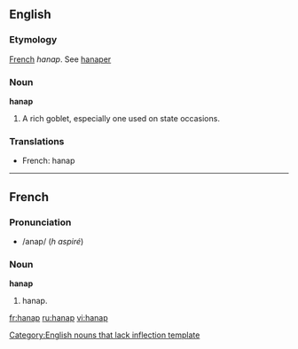 ==English==

===Etymology===
[[French]] ''hanap''. See [[hanaper]]

===Noun===
'''hanap'''[[Category:English nouns that lack inflection template]]

# {{obsolete}} A rich goblet, especially one used on state occasions.

===Translations===
{{rfc-level|Translations at L3+ (AutoFormat would have corrected level of Translations)}}
*French: hanap {{m}}

----

==French==

===Pronunciation===
*/anap/ (''h aspiré'')

===Noun===
'''hanap'''

# hanap.

[[fr:hanap]]
[[ru:hanap]]
[[vi:hanap]]